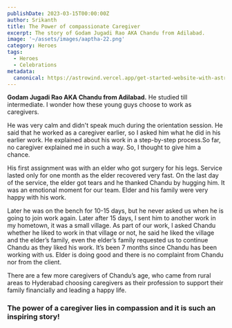 ```yaml
---
publishDate: 2023-03-15T00:00:00Z
author: Srikanth
title: The Power of compassionate Caregiver
excerpt: The story of Godam Jugadi Rao AKA Chandu from Adilabad.
image: '~/assets/images/aaptha-22.png'
category: Heroes
tags:
  - Heroes
  - Celebrations
metadata:
  canonical: https://astrowind.vercel.app/get-started-website-with-astro-tailwind-css
---
```



**Godam Jugadi Rao AKA Chandu from Adilabad.** He studied till intermediate. I wonder how these young guys choose to work as caregivers.

He was very calm and didn't speak much during the orientation session. He said that he worked as a caregiver earlier, so I asked him what he did in his earlier work. He explained about his work in a step-by-step process.So far, no caregiver explained me in such a way. So, I thought to give him a chance.

His first assignment was with an elder who got surgery for his legs. Service lasted only for one month as the elder recovered very fast. On the last day of the service, the elder got tears and he thanked Chandu by hugging him. It was an emotional moment for our team. Elder and his family were very happy with his work.

Later he was on the bench for 10-15 days, but he never asked us when he is going to join work again. Later after 15 days, I sent him to another work in my hometown, it was a small village. As part of our work, I asked Chandu whether he liked to work in that village or not, he said he liked the village and the elder’s family, even the elder’s family requested us to continue Chandu as they liked his work. It’s been 7 months since Chandu has been working with us. Elder is doing good and there is no complaint from Chandu nor from the client.

There are a few more caregivers of Chandu’s age, who came from rural areas to Hyderabad choosing caregivers as their profession to support their family financially and leading a happy life.

### The power of a caregiver lies in compassion and it is such an inspiring story!